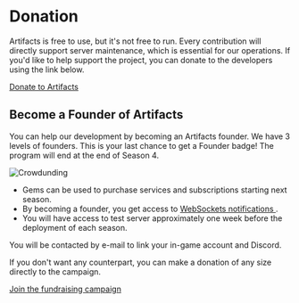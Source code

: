   
# Donation
Artifacts is free to use, but it's not free to run. Every contribution will directly support server maintenance, which is essential for our operations. If you'd like to help support the project, you can donate to the developers using the link below.

[Donate to Artifacts](https://www.paypal.com/donate?campaign_id=H6CLB9W89XPFN)

## Become a Founder of Artifacts ##
 
 You can help our development by becoming an Artifacts founder. We have 3 levels of founders. This is your last chance to get a Founder badge! The program will end at the end of Season 4.

![Crowdunding](https://artifactsmmo.com/images/docs/crowdunding2.png)

- Gems can be used to purchase services and subscriptions starting next season.
- By becoming a founder, you get access to [WebSockets notifications ](https://docs.artifactsmmo.com/others/websockets).
- You will have access to test server approximately one week before the deployment of each season.

You will be contacted by e-mail to link your in-game account and Discord.

If you don't want any counterpart, you can make a donation of any size directly to the campaign.

[Join the fundraising campaign](https://www.paypal.com/donate?campaign_id=H6CLB9W89XPFN)